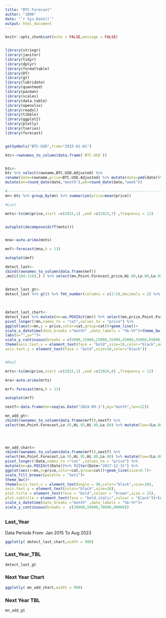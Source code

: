 ```yaml
---
title: "BTC-Forecast"
author: "JDRK"
date: "`r Sys.Date()`"
output: html_document
---
```


```r
knitr::opts_chunk$set(echo = FALSE,message = FALSE)


library(stringr)
library(janitor)
library(tidyr)
library(dplyr)
library(formattable)
library(DT)
library(gt)
library(lubridate)
library(quantmod)
library(pacman)
library(scales)
library(data.table)
library(openxlsx)
library(readxl) 
library(tibble)
library(ggplot2)
library(plotly)
library(tseries)
library(forecast)


getSymbols("BTC-USD",from="2015-01-01")

btc<-rownames_to_column(data.frame(`BTC-USD`))


btc<-
btc %>% select(rowname,BTC.USD.Adjusted) %>% 
rename(date=rowname,price=BTC.USD.Adjusted) %>% mutate(date=ymd(date))%>% 
mutate(mn=round_date(date,"month"),wk=round_date(date,"week")) 

#--------------------------------------------------------------------------
mn<-btc %>% group_by(mn) %>% summarize(price=mean(price))

#Last

mnts<-ts(mn$price,start =c(2015,1) ,end =c(2023,7) ,frequency = 12)


autoplot(decompose(diff(mnts)))


mna<-auto.arima(mnts)

mnf<-forecast(mna,h = 13)

autoplot(mnf)

detect_last<-
cbind(rownames_to_column(data.frame(mnf))
,mn[c(104:116),] ) %>% select(mn,Point.Forecast,price,Hi.80,Lo.80,Lo.95,Hi.95) %>% mutate(Hi=(Hi.80+Hi.95)/2,Low=(Lo.80+Lo.95)/2) %>% select(mn,price,Point.Forecast,Hi,Low)


detect_last_gt<-
detect_last %>% gt() %>% fmt_number(columns = c(2:5),decimals = 2) %>% fmt_date(columns = 1,date_style = "yMMM") %>% tab_row_group(label ="2023" ,rows =mn<"2023-12-31" ,id = "2023",group = "2023")%>% tab_row_group(label ="2024" ,rows =mn>="2024-1-1" ,id = "2024",group = "2024") %>% cols_label(mn="Date") %>% cols_label_with(columns = everything(),fn = toupper) %>% summary_rows(groups = everything(),columns = c(2:5),fns = list(AVG=~mean(.)),formatter = fmt_number,decimals=1) %>% row_group_order(groups = c("2023","2024")) %>% tab_header(title = "Forecast Last Year Data") %>% opt_stylize(style = 3) %>% tab_style(style =list(cell_fill(color="#eccc68"),cell_text(color="black",weight = "bold")) ,locations = cells_title()) %>% tab_style(style =list(cell_fill(color="#eccc68"),cell_text(color="black",weight = "bold")) ,locations = cells_summary()) %>% tab_style(style =list(cell_fill(color="black"),cell_text(color="white",weight = "bold")) ,locations = cells_stub_summary())%>% tab_style(style =list(cell_fill(color="#ced6e0"),cell_text(color="black",weight = "bold")) ,locations = cells_group()) %>% tab_style(style =list(cell_text(color="black",weight = "bold",align = "center")) ,locations = cells_body())   
  
  
  
detect_last_chart<-
detect_last %>% mutate(mn=as.POSIXct(mn)) %>% select(mn,price,Point.Forecast,Hi,Low)%>% 
pivot_longer(!mn,names_to = "cat",values_to = "price") %>% 
ggplot(aes(x=mn,y = price,color=cat,group=cat))+geom_line()+
scale_x_datetime(date_breaks ="month" ,date_labels = "%b-%Y")+theme_bw()+
labs(x="",y="")+
scale_y_continuous(breaks = c(5000,15000,25000,35000,45000,55000,65000,75000))+
theme(axis.text.x = element_text(face = "bold",size=10,color="black",angle = 90),
axis.text.y = element_text(face = "bold",size=10,color="black"))


#Real

mrts<-ts(mn$price,start =c(2015,1) ,end =c(2024,8) ,frequency = 12)

mra<-auto.arima(mrts)

mrf<-forecast(mra,h = 12)

autoplot(mrf)

nextf<-data.frame(mn=seq(as.Date("2024-09-1"),by="month",len=12))

mn_add_gt<-
cbind(rownames_to_column(data.frame(mrf)),nextf) %>% 
select(mn,Point.Forecast,Lo.95,Hi.95,Hi.80,Lo.80) %>% mutate(low=(Lo.80+Lo.95)/2,high=(Hi.80+Hi.95)/2) %>% rename(Date=mn)%>%select(Date,Point.Forecast,low,high)%>% gt() %>% fmt_number(columns = c(2:4),decimals = 2) %>% fmt_date(columns = 1,date_style = "yMMM") %>% tab_row_group(label ="2023" ,rows =Date<"2024-12-31" ,id = "2024",group = "2024")%>% tab_row_group(label ="2025" ,rows =Date>="2025-1-1" ,id = "2025",group = "2025")  %>% cols_label_with(columns = everything(),fn = toupper) %>% summary_rows(groups = everything(),columns = c(2:4),fns = list(AVG=~mean(.)),formatter = fmt_number,decimals=1) %>% row_group_order(groups = c("2024","2025")) %>% tab_header(title = "Forecast Next Year") %>% opt_stylize(style = 3) %>% tab_style(style =list(cell_fill(color="#eccc68"),cell_text(color="black",weight = "bold")) ,locations = cells_title()) %>% tab_style(style =list(cell_fill(color="#eccc68"),cell_text(color="black",weight = "bold")) ,locations = cells_summary()) %>% tab_style(style =list(cell_fill(color="black"),cell_text(color="white",weight = "bold")) ,locations = cells_stub_summary())%>% tab_style(style =list(cell_fill(color="#ced6e0"),cell_text(color="black",weight = "bold")) ,locations = cells_group()) %>% tab_style(style =list(cell_text(color="black",weight = "bold",align = "center")) ,locations = cells_body())   
  

  

mn_add_chart<-
cbind(rownames_to_column(data.frame(mrf)),nextf) %>% 
select(mn,Point.Forecast,Lo.95,Hi.95,Hi.80,Lo.80) %>% mutate(low=(Lo.80+Lo.95)/2,high=(Hi.80+Hi.95)/2) %>% rename(Date=mn)%>%select(Date,Point.Forecast,low,high)%>%
pivot_longer(!Date,names_to ="cat" ,values_to = "price") %>% 
mutate(mn=as.POSIXct(Date))%>% filter(Date>"2017-12-31") %>% 
ggplot(aes(x=mn,y=price,color=cat,group=cat))+geom_line(size=0.7)+
scale_fill_brewer(palette = "Set1")+
theme_bw()+
theme(axis.text.x = element_text(angle = 90,color="black",size=10),
axis.text.y = element_text(color="black",size=10),
plot.title = element_text(face = "bold",colour = "brown",size = 15),
plot.subtitle = element_text(face = "bold.italic",colour = "black"))+labs(x="",y="")+
scale_x_datetime(date_breaks ="month" ,date_labels = "%b-%Y")+
scale_y_continuous(breaks =  c(30000,50000,70000,90000))

```


 
## {.tabset}

### Last_Year


Data Periods From: Jan 2015 To Aug 2023


```r
ggplotly( detect_last_chart,width = 900)
```

### Last_Year_TBL
```r
detect_last_gt
```

### Next Year Chart

```r
ggplotly( mn_add_chart,width = 900)
```

 
### Next Year TBL
```r
mn_add_gt
```

 
 
 
 
 
 
 
 
 
 
 
 
 
 